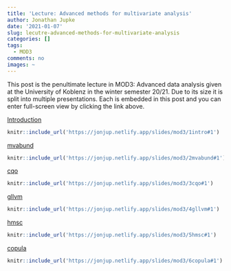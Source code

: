 ```yaml
---
title: 'Lecture: Advanced methods for multivariate analysis'
author: Jonathan Jupke
date: '2021-01-07'
slug: lecutre-advanced-methods-for-multivariate-analysis
categories: []
tags:
  - MOD3
comments: no
images: ~
---
```

This post is the penultimate lecture in MOD3: Advanced data analysis given at the University of Koblenz in the winter semester 20/21. 
Due to its size it is split into multiple presentations. 
Each is embedded in this post and you can enter full-screen view by clicking the link above.  

[Introduction](https://jonjup.netlify.app/slides/mod3/1intro#1)
```r
knitr::include_url('https://jonjup.netlify.app/slides/mod3/1intro#1')
```
   
[mvabund](https://jonjup.netlify.app/slides/mod3/2mvabund#1)
```r
knitr::include_url('https://jonjup.netlify.app/slides/mod3/2mvabund#1')
```

  
[cqo](https://jonjup.netlify.app/slides/mod3/3cqo#1)
```r
knitr::include_url('https://jonjup.netlify.app/slides/mod3/3cqo#1')
```
  

[gllvm](https://jonjup.netlify.app/slides/mod3/4gllvm#1)
```r
knitr::include_url('https://jonjup.netlify.app/slides/mod3/4gllvm#1')
```
  

[hmsc](https://jonjup.netlify.app/slides/mod3/5hmsc#1)
```r
knitr::include_url('https://jonjup.netlify.app/slides/mod3/5hmsc#1')
```

  
[copula](https://jonjup.netlify.app/slides/mod3/6copula#1)
```r
knitr::include_url('https://jonjup.netlify.app/slides/mod3/6copula#1')
```